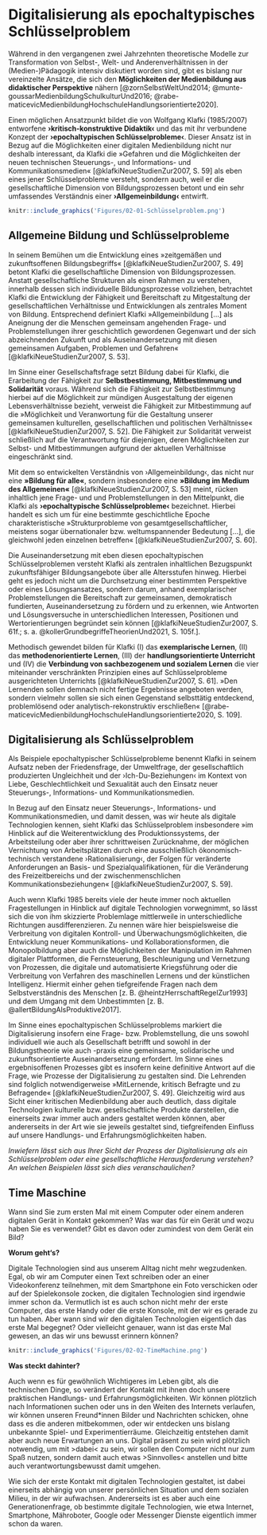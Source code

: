 # Digitalisierung als epochaltypisches Schlüsselproblem

Während in den vergangenen zwei Jahrzehnten theoretische Modelle zur Transformation von Selbst-, Welt- und Anderenverhältnissen in der (Medien-)Pädagogik intensiv diskutiert worden sind, gibt es bislang nur vereinzelte Ansätze, die sich den **Möglichkeiten der Medienbildung aus didaktischer Perspektive** nähern [@zornSelbstWeltUnd2014; @munte-goussarMedienbildungSchulkulturUnd2016; @rabe-maticevicMedienbildungHochschuleHandlungsorientierte2020].

Einen möglichen Ansatzpunkt bildet die von Wolfgang Klafki (1985/2007) entworfene **›kritisch-konstruktive Didaktik‹** und das mit ihr verbundene Konzept der **›epochaltypischen Schlüsselprobleme‹**. Dieser Ansatz ist in Bezug auf die Möglichkeiten einer digitalen Medienbildung nicht nur deshalb interessant, da Klafki die »Gefahren und die Möglichkeiten der neuen technischen Steuerungs-, und Informations- und Kommunikationsmedien« [@klafkiNeueStudienZur2007, S. 59] als eben eines jener Schlüsselprobleme versteht, sondern auch, weil er die gesellschaftliche Dimension von Bildungsprozessen betont und ein sehr umfassendes Verständnis einer **›Allgemeinbildung‹** entwirft.

```{r fig2,fig.cap="Digitalisierung als Schlüsselproblem – von der Pandemiebekämpfung mittels digitaler Technologien über Deepfakes wie dem Papst als Fashion-Victim und Memes zum Ukrainekrieg bis zu elektronischem Abfall (Grafik: Helena Hintz, 2023).", echo=FALSE, fig.align='center', dev='png'}
knitr::include_graphics('Figures/02-01-Schlüsselproblem.png')
```

## Allgemeine Bildung und Schlüsselprobleme

In seinem Bemühen um die Entwicklung eines »zeitgemäßen und zukunftsoffenen Bildungsbegriffs« [@klafkiNeueStudienZur2007, S. 49] betont Klafki die gesellschaftliche Dimension von Bildungsprozessen. Anstatt gesellschaftliche Strukturen als einen Rahmen zu verstehen, innerhalb dessen sich individuelle Bildungsprozesse vollziehen, betrachtet Klafki die Entwicklung der Fähigkeit und Bereitschaft zu Mitgestaltung der gesellschaftlichen Verhältnisse und Entwicklungen als zentrales Moment von Bildung. Entsprechend definiert Klafki »Allgemeinbildung […] als Aneignung der die Menschen gemeinsam angehenden Frage- und Problemstellungen ihrer geschichtlich gewordenen Gegenwart und der sich abzeichnenden Zukunft und als Auseinandersetzung mit diesen gemeinsamen Aufgaben, Problemen und Gefahren« [@klafkiNeueStudienZur2007, S. 53].

Im Sinne einer Gesellschaftsfrage setzt Bildung dabei für Klafki, die Erarbeitung der Fähigkeit zur **Selbstbestimmung, Mitbestimmung und Solidarität** voraus. Während sich die Fähigkeit zur Selbstbestimmung hierbei auf die Möglichkeit zur mündigen Ausgestaltung der eigenen Lebensverhältnisse bezieht, verweist die Fähigkeit zur Mitbestimmung auf die »Möglichkeit und Veranwortung für die Gestaltung unserer gemeinsamen kulturellen, gesellschaftlichen und politischen Verhältnisse« [@klafkiNeueStudienZur2007, S. 52]. Die Fähigkeit zur Solidarität verweist schließlich auf die Verantwortung für diejenigen, deren Möglichkeiten zur Selbst- und Mitbestimmungen aufgrund der aktuellen Verhältnisse eingeschränkt sind.

Mit dem so entwickelten Verständnis von ›Allgemeinbildung‹, das nicht nur eine **»Bildung für alle«**, sondern insbesondere eine **»Bildung im Medium des Allgemeinen«** [@klafkiNeueStudienZur2007, S. 53] meint, rücken inhaltlich jene Frage- und und Problemstellungen in den Mittelpunkt, die Klafki als **›epochaltypische Schlüsselprobleme‹** bezeichnet. Hierbei handelt es sich um für eine bestimmte geschichtliche Epoche charakteristische »Strukturprobleme von gesamtgesellschaftlicher, meistens sogar übernationaler bzw. weltumspannender Bedeutung […], die gleichwohl jeden einzelnen betreffen« [@klafkiNeueStudienZur2007, S. 60].

Die Auseinandersetzung mit eben diesen epochaltypischen Schlüsselproblemen versteht Klafki als zentralen inhaltlichen Bezugspunkt zukunftsfähiger Bildungsangebote über alle Altersstufen hinweg. Hierbei geht es jedoch nicht um die Durchsetzung einer bestimmten Perspektive oder eines Lösungsansatzes, sondern darum, anhand exemplarischer Problemstellungen die Bereitschaft zur gemeinsamen, demokratisch fundierten, Auseinandersetzung zu fördern und zu erkennen, wie Antworten und Lösungsversuche in unterschiedlichen Interessen, Positionen und Wertorientierungen begründet sein können [@klafkiNeueStudienZur2007, S. 61f.; s. a. @kollerGrundbegriffeTheorienUnd2021, S. 105f.].

Methodisch gewendet bilden für Klafki (I) das **exemplarische Lernen**, (II) das **methodenorientierte Lernen**, (III) der **handlungsorientierte Unterricht** und (IV) die **Verbindung von sachbezogenem und sozialem Lernen** die vier miteinander verschränkten Prinzipien eines auf Schlüsselprobleme ausgerichteten Unterrichts [@klafkiNeueStudienZur2007, S. 61]. »Den Lernenden sollen demnach nicht fertige Ergebnisse angeboten werden, sondern vielmehr sollen sie sich einen Gegenstand selbsttätig entdeckend, problemlösend oder analytisch-rekonstruktiv erschließen« [@rabe-maticevicMedienbildungHochschuleHandlungsorientierte2020, S. 109].

## Digitalisierung als Schlüsselproblem

Als Beispiele epochaltypischer Schlüsselprobleme benennt Klafki in seinem Aufsatz neben der Friedensfrage, der Umweltfrage, der gesellschaftlich produzierten Ungleichheit und der ›Ich-Du-Beziehungen‹ im Kontext von Liebe, Geschlechtlichkeit und Sexualität auch den Einsatz neuer Steuerungs-, Informations- und Kommunikationsmedien.

In Bezug auf den Einsatz neuer Steuerungs-, Informations- und Kommunikationsmedien, und damit dessen, was wir heute als digitale Technologien kennen, sieht Klafki das Schlüsselproblem insbesondere »im Hinblick auf die Weiterentwicklung des Produktionssystems, der Arbeitsteilung oder aber ihrer schrittweisen Zurücknahme, der möglichen Vernichtung von Arbeitsplätzen durch eine ausschließlich ökonomisch-technisch verstandene ›Rationalisierung‹, der Folgen für veränderte Anforderungen an Basis- und Spezialqualifikationen, für die Veränderung des Freizeitbereichs und der zwischenmenschlichen Kommunikationsbeziehungen« [@klafkiNeueStudienZur2007, S. 59].

Auch wenn Klafki 1985 bereits viele der heute immer noch aktuellen Fragestellungen in Hinblick auf digitale Technologien vorwegnimmt, so lässt sich die von ihm skizzierte Problemlage mittlerweile in unterschiedliche Richtungen ausdifferenzieren. Zu nennen wäre hier beispielsweise die Verbreitung von digitalen Kontroll- und Überwachungsmöglichkeiten, die Entwicklung neuer Kommunikations- und Kollaborationsformen, die Monopolbildung aber auch die Möglichkeiten der Manipulation im Rahmen digitaler Plattformen, die Fernsteuerung, Beschleunigung und Vernetzung von Prozessen, die digitale und automatisierte Kriegsführung oder die Verbreitung von Verfahren des maschinellen Lernens und der künstlichen Intelligenz. Hiermit einher gehen tiefgreifende Fragen nach dem Selbstverständnis des Menschen [z. B. @heintzHerrschaftRegelZur1993] und dem Umgang mit dem Unbestimmten [z. B. @allertBildungAlsProduktive2017].

Im Sinne eines epochaltypischen Schlüsselproblems markiert die Digitalisierung insofern eine Frage- bzw. Problemstellung, die uns sowohl individuell wie auch als Gesellschaft betrifft und sowohl in der Bildungstheorie wie auch -praxis eine gemeinsame, solidarische und zukunftsorientierte Auseinandersetzung erfordert. Im Sinne eines ergebnisoffenen Prozesses gibt es insofern keine definitive Antwort auf die Frage, wie Prozesse der Digitalisierung zu gestalten sind. Die Lehrenden sind folglich notwendigerweise »MitLernende, kritisch Befragte und zu Befragende« [@klafkiNeueStudienZur2007, S. 49]. Gleichzeitig wird aus Sicht einer kritischen Medienbildung aber auch deutlich, dass digitale Technologien kulturelle bzw. gesellschaftliche Produkte darstellen, die einerseits zwar immer auch anders gestaltet werden können, aber andererseits in der Art wie sie jeweils gestaltet sind, tiefgreifenden Einfluss auf unsere Handlungs- und Erfahrungsmöglichkeiten haben.


::: {.blackbox data-latex=""}
*Inwiefern lässt sich aus Ihrer Sicht der Prozess der Digitalisierung als ein Schlüsselproblem oder eine gesellschaftliche Herausforderung verstehen? An welchen Beispielen lässt sich dies veranschaulichen?*
:::

## Time Maschine

Wann sind Sie zum ersten Mal mit einem Computer oder einem anderen digitalen Gerät in Kontakt gekommen? Was war das für ein Gerät und wozu haben Sie es verwendet? Gibt es davon oder zumindest von dem Gerät ein Bild?

**Worum geht‘s?**

Digitale Technologien sind aus unserem Alltag nicht mehr wegzudenken. Egal, ob wir am Computer einen Text schreiben oder an einer Videokonferenz teilnehmen, mit dem Smartphone ein Foto verschicken oder auf der Spielekonsole zocken, die digitalen Technologien sind irgendwie immer schon da. Vermutlich ist es auch schon nicht mehr der erste Computer, das erste Handy oder die erste Konsole, mit der wir es gerade zu tun haben. Aber wann sind wir den digitalen Technologien eigentlich das erste Mal begegnet? Oder vielleicht genauer, wann ist das erste Mal gewesen, an das wir uns bewusst erinnern können?


```{r fig2.2, echo=FALSE, fig.align='center', dev='png'}
knitr::include_graphics('Figures/02-02-TimeMachine.png')
```


**Was steckt dahinter?**

Auch wenn es für gewöhnlich Wichtigeres im Leben gibt, als die technischen Dinge, so verändert der Kontakt mit ihnen doch unsere praktischen Handlungs- und Erfahrungsmöglichkeiten. Wir können plötzlich nach Informationen suchen oder uns in den Weiten des Internets verlaufen, wir können unseren Freund\*innen Bilder und Nachrichten schicken, ohne dass es die anderen mitbekommen, oder wir entdecken uns bislang unbekannte Spiel- und Experimentierräume. Gleichzeitig entstehen damit aber auch neue Erwartungen an uns. Digital präsent zu sein wird plötzlich notwendig, um mit \>dabei\< zu sein, wir sollen den Computer nicht nur zum Spaß nutzen, sondern damit auch etwas \>Sinnvolles\< anstellen und bitte auch verantwortungsbewusst damit umgehen.

Wie sich der erste Kontakt mit digitalen Technologien gestaltet, ist dabei einerseits abhängig von unserer persönlichen Situation und dem sozialen Milieu, in der wir aufwachsen. Andererseits ist es aber auch eine Generationenfrage, ob bestimmte digitale Technologien, wie etwa Internet, Smartphone, Mähroboter, Google oder Messenger Dienste eigentlich immer schon da waren.
